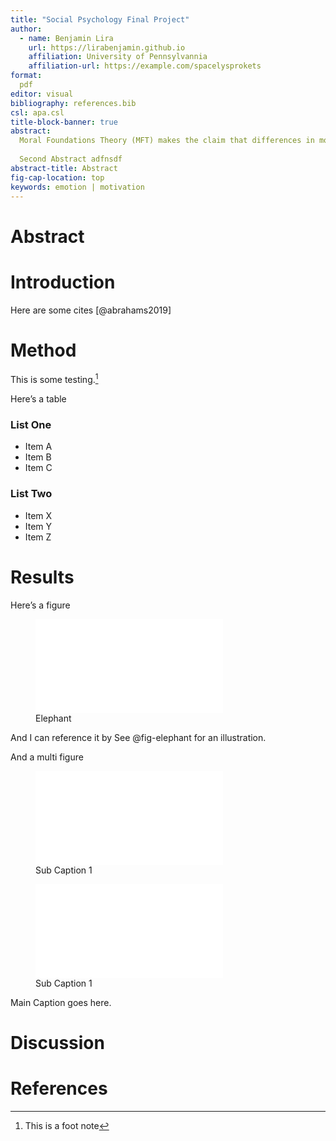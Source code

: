 ```yaml
---
title: "Social Psychology Final Project"
author:
  - name: Benjamin Lira
    url: https://lirabenjamin.github.io
    affiliation: University of Pennsylvannia
    affiliation-url: https://example.com/spacelysprokets
format:
  pdf
editor: visual
bibliography: references.bib
csl: apa.csl
title-block-banner: true
abstract:
  Moral Foundations Theory (MFT) makes the claim that differences in moral foundations explain political affiliation, such that people with higher moral taste for purity, loyalty, and authority are more likely to be conservative. This idea has not been causally tested. In this investigation we leverage social media data to test the hypothesis that users who have become more politically polarized through time shift their moral foundations, or whether changes in moral foundations explains changes in political orientation. To test this, we leverage text analysis methods to measure user's political orientation through time, and their use of moral foundations language.
  
  Second Abstract adfnsdf
abstract-title: Abstract
fig-cap-location: top
keywords: emotion | motivation
---
```


# Abstract 

# Introduction

Here are some cites [@abrahams2019]

# Method

This is some testing.^[This is a foot note]

Here's a table

::: {layout-ncol=2}
### List One

- Item A
- Item B
- Item C

### List Two

- Item X
- Item Y
- Item Z
:::

# Results

Here's a figure

![Elephant](elephant.pdf){#fig-elephant}

And I can reference it by See @fig-elephant for an illustration.

And a multi figure

::: {#fig-elephants layout-ncol=2}

![Sub Caption 1](elephant.pdf){#fig-ref1}

![Sub Caption 1](elephant.pdf){#fig-ref2}

Main Caption goes here.
:::

# Discussion

# References
